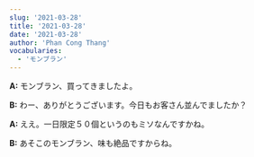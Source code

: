 ```yaml
---
slug: '2021-03-28'
title: '2021-03-28'
date: '2021-03-28'
author: 'Phan Cong Thang'
vocabularies:
  - 'モンブラン'
---
```


**A:** モンブラン、買ってきましたよ。

**B:** わー、ありがとうございます。今日もお客さん並んでましたか？

**A:** ええ。一日限定５０個というのもミソなんですかね。

**B:** あそこのモンブラン、味も絶品ですからね。
